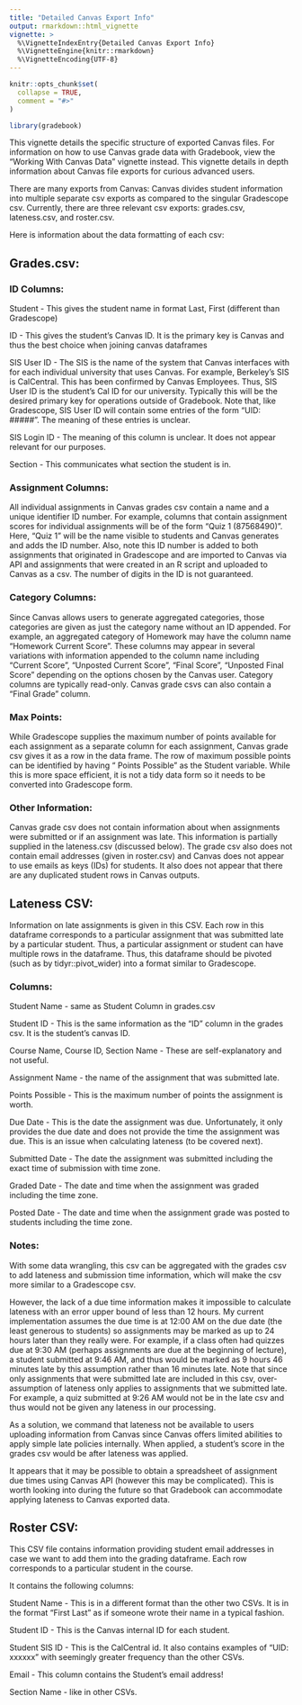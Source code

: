 ```yaml
---
title: "Detailed Canvas Export Info"
output: rmarkdown::html_vignette
vignette: >
  %\VignetteIndexEntry{Detailed Canvas Export Info}
  %\VignetteEngine{knitr::rmarkdown}
  %\VignetteEncoding{UTF-8}
---
```


```r
knitr::opts_chunk$set(
  collapse = TRUE,
  comment = "#>"
)
```

```r
library(gradebook)
```

This vignette details the specific structure of exported Canvas files. For information on how to use Canvas grade data with Gradebook, view the "Working With Canvas Data" vignette instead. This vignette details in depth information about Canvas file exports for curious advanced users.

There are many exports from Canvas: Canvas divides student information into multiple separate csv exports as compared to the singular Gradescope csv. Currently, there are three relevant csv exports: grades.csv, lateness.csv, and roster.csv.

Here is information about the data formatting of each csv:

## Grades.csv:

### ID Columns:

Student - This gives the student name in format Last, First (different than Gradescope)

ID - This gives the student’s Canvas ID. It is the primary key is Canvas and thus the best choice when joining canvas dataframes

SIS User ID - The SIS is the name of the system that Canvas interfaces with for each individual university that uses Canvas. For example, Berkeley’s SIS is CalCentral. This has been confirmed by Canvas Employees. Thus, SIS User ID is the student’s Cal ID for our university. Typically this will be the desired primary key for operations outside of Gradebook. Note that, like Gradescope, SIS User ID will contain some entries of the form “UID: #####”. The meaning of these entries is unclear. 

SIS Login ID - The meaning of this column is unclear. It does not appear relevant for our purposes. 

Section - This communicates what section the student is in. 

### Assignment Columns: 

All individual assignments in Canvas grades csv contain a name and a unique identifier ID number. For example, columns that contain assignment scores for individual assignments will be of the form “Quiz 1 (87568490)”. Here, “Quiz 1” will be the name visible to students and Canvas generates and adds the ID number. Also, note this ID number is added to both assignments that originated in Gradescope and are imported to Canvas via API and assignments that were created in an R script and uploaded to Canvas as a csv. The number of digits in the ID is not guaranteed. 

### Category Columns:

Since Canvas allows users to generate aggregated categories, those categories are given as just the category name without an ID appended. For example, an aggregated category of Homework may have the column name “Homework Current Score”. These columns may appear in several variations with information appended to the column name including “Current Score”, “Unposted Current Score”, “Final Score”, “Unposted Final Score” depending on the options chosen by the Canvas user. Category columns are typically read-only. Canvas grade csvs can also contain a “Final Grade” column. 

### Max Points:

While Gradescope supplies the maximum number of points available for each assignment as a separate column for each assignment, Canvas grade csv gives it as a row in the data frame. The row of maximum possible points can be identified by having “    Points Possible” as the Student variable. While this is more space efficient, it is not a tidy data form so it needs to be converted into Gradescope form. 

### Other Information:

Canvas grade csv does not contain information about when assignments were submitted or if an assignment was late. This information is partially supplied in the lateness.csv (discussed below). The grade csv also does not contain email addresses (given in roster.csv) and Canvas does not appear to use emails as keys (IDs) for students. It also does not appear that there are any duplicated student rows in Canvas outputs. 

## Lateness CSV:

Information on late assignments is given in this CSV. Each row in this dataframe corresponds to a particular assignment that was submitted late by a particular student. Thus, a particular assignment or student can have multiple rows in the dataframe. Thus, this dataframe should be pivoted (such as by tidyr::pivot_wider) into a format similar to Gradescope. 

### Columns:
Student Name - same as Student Column in grades.csv

Student ID - This is the same information as the “ID” column in the grades csv. It is the student’s canvas ID. 

Course Name, Course ID, Section Name - These are self-explanatory and not useful. 

Assignment Name - the name of the assignment that was submitted late.

Points Possible - This is the maximum number of points the assignment is worth. 

Due Date - This is the date the assignment was due. Unfortunately, it only provides the due date and does not provide the time the assignment was due. This is an issue when calculating lateness (to be covered next). 

Submitted Date - The date the assignment was submitted including the exact time of submission with time zone. 

Graded Date - The date and time when the assignment was graded including the time zone. 

Posted Date - The date and time when the assignment grade was posted to students including the time zone. 

### Notes:

With some data wrangling, this csv can be aggregated with the grades csv to add lateness and submission time information, which will make the csv more similar to a Gradescope csv. 

However, the lack of a due time information makes it impossible to calculate lateness with an error upper bound of less than 12 hours. My current implementation assumes the due time is at 12:00 AM on the due date (the least generous to students) so assignments may be marked as up to 24 hours later than they really were. For example, if a class often had quizzes due at 9:30 AM (perhaps assignments are due at the beginning of lecture), a student submitted at 9:46 AM, and thus would be marked as 9 hours 46 minutes late by this assumption rather than 16 minutes late. Note that since only assignments that were submitted late are included in this csv, over-assumption of lateness only applies to assignments that we submitted late. For example, a quiz submitted at 9:26 AM would not be in the late csv and thus would not be given any lateness in our processing. 

As a solution, we command that lateness not be available to users uploading information from Canvas since Canvas offers limited abilities to apply simple late policies internally. When applied, a student’s score in the grades csv would be after lateness was applied. 

It appears that it may be possible to obtain a spreadsheet of assignment due times using Canvas API (however this may be complicated). This is worth looking into during the future so that Gradebook can accommodate applying lateness to Canvas exported data. 

## Roster CSV:

This CSV file contains information providing student email addresses in case we want to add them into the grading dataframe. Each row corresponds to a particular student in the course. 

It contains the following columns:

Student Name - This is in a different format than the other two CSVs. It is in the format “First Last” as if someone wrote their name in a typical fashion. 

Student ID - This is the Canvas internal ID for each student. 

Student SIS ID - This is the CalCentral id. It also contains examples of “UID:  xxxxxx” with seemingly greater frequency than the other CSVs. 

Email - This column contains the Student’s email address!

Section Name - like in other CSVs.
